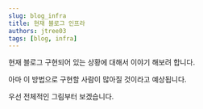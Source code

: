 ```yaml
---
slug: blog_infra
title: 현재 블로그 인프라
authors: jtree03
tags: [blog, infra]
---
```


현재 블로그 구현되어 있는 상황에 대해서 이야기 해보려 합니다.

아마 이 방법으로 구현할 사람이 많아질 것이라고 예상됩니다.

<!--truncate-->

우선 전체적인 그림부터 보겠습니다.
